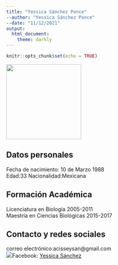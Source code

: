 ```yaml
---
title: "Yessica Sánchez Ponce"
--author: "Yessica Sánchez Ponce"
--date: "11/12/2021"
output: 
  html_document:
    theme: darkly
---
```


```r
knitr::opts_chunk$set(echo = TRUE)
```


<img src="./img/Perfil.jpeg" width="200" height="200" />  

## Datos personales

Fecha de nacimiento: 10 de Marzo 1988  
Edad:33 
Nacionalidad:Mexicana  


## Formación Académica
Licenciatura en Biología
2005-2011  
Maestría en Ciencias Biológicas
2015-2017  

## Contacto y redes sociales
correo electrónico:acisseysan@gmail.com  
![](./img/facebook_icon.png)Facebook: [Yessica Sánchez](https://www.facebook.com/acissey.zehcnas) 

